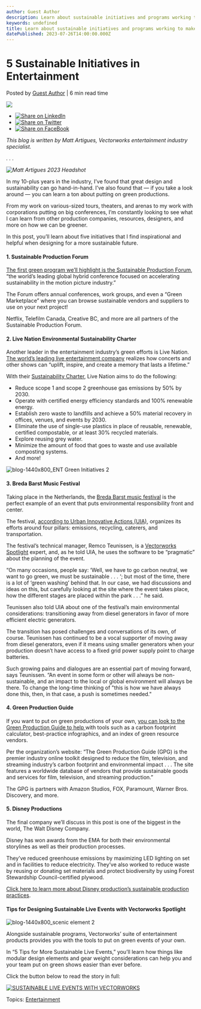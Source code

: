 ```yaml
---
author: Guest Author
description: Learn about sustainable initiatives and programs working to make the entertainment and live events industries greener.
keywords: undefined
title: Learn about sustainable initiatives and programs working to make the entertainment and live events industries greener. 
datePublished: 2023-07-26T14:00:00.000Z
---
```

  

# 5 Sustainable Initiatives in Entertainment

 Posted by [Guest Author](https://blog.vectorworks.net/author/guest-author) | 6 min read time 

![](https://blog.vectorworks.net/hubfs/Blog%20Images/230714_ENT%20Green%20Initiatives/2023-signature-image-ent.png) 

* [![Share on LinkedIn](https://2659751.fs1.hubspotusercontent-na1.net/hubfs/2659751/michaelDemo/share-LI.png)](http://www.linkedin.com/shareArticle?mini=true&url=https%3A%2F%2Fblog.vectorworks.net%2Fthe-show-must-go-on-sustainably)
* [![Share on Twitter](https://2659751.fs1.hubspotusercontent-na1.net/hubfs/2659751/michaelDemo/share-TW.png)](https://www.twitter.com/share?text=5%20Sustainable%20Initiatives%20in%20Entertainment&url=https%3A%2F%2Fblog.vectorworks.net%2Fthe-show-must-go-on-sustainably&via=PMGTweets)
* [![Share on FaceBook](https://2659751.fs1.hubspotusercontent-na1.net/hubfs/2659751/michaelDemo/share-FB.png)](https://www.facebook.com/sharer/sharer.php?u=https%3A%2F%2Fblog.vectorworks.net%2Fthe-show-must-go-on-sustainably)

_This blog is written by Matt Artigues, Vectorworks entertainment industry specialist._ 

_. . ._

_![Matt Artigues 2023 Headshot](https://blog.vectorworks.net/hs-fs/hubfs/Blog%20Images/230714ENT%20Green%20Initiatives/Matt%20Artigues%202023%20Headshot.jpg?width=198&height=198&name=Matt%20Artigues%202023%20Headshot.jpg)_

In my 10-plus years in the industry, I’ve found that great design and sustainability can go hand-in-hand. I’ve also found that — if you take a look around — you can learn a ton about putting on green productions.

From my work on various-sized tours, theaters, and arenas to my work with corporations putting on big conferences, I’m constantly looking to see what I can learn from other production companies, resources, designers, and more on how we can be greener.

In this post, you’ll learn about five initiatives that I find inspirational and helpful when designing for a more sustainable future.

#### 1\. Sustainable Production Forum

[The first green program we’ll highlight is the Sustainable Production Forum](https://www.sustainableproductionforum.com/), “the world’s leading global hybrid conference focused on accelerating sustainability in the motion picture industry.”

The Forum offers annual conferences, work groups, and even a “Green Marketplace” where you can browse sustainable vendors and suppliers to use on your next project!

Netflix, Telefilm Canada, Creative BC, and more are all partners of the Sustainable Production Forum.

#### 2\. Live Nation Environmental Sustainability Charter

Another leader in the entertainment industry’s green efforts is Live Nation. [The world’s leading live entertainment company](https://www.livenationentertainment.com/) realizes how concerts and other shows can “uplift, inspire, and create a memory that lasts a lifetime.”

With their [Sustainability Charter](https://www.livenationentertainment.com/wp-content/uploads/2019/05/Live-Nation-Environmental-Charter.pdf), Live Nation aims to do the following:

* Reduce scope 1 and scope 2 greenhouse gas emissions by 50% by 2030.
* Operate with certified energy efficiency standards and 100% renewable energy.
* Establish zero waste to landfills and achieve a 50% material recovery in offices, venues, and events by 2030.
* Eliminate the use of single-use plastics in place of reusable, renewable, certified compostable, or at least 30% recycled materials.
* Explore reusing grey water.
* Minimize the amount of food that goes to waste and use available composting systems.
* And more!

![blog-1440x800_ENT Green Initiatives 2](https://blog.vectorworks.net/hs-fs/hubfs/Blog%20Images/230714_ENT%20Green%20Initiatives/blog-1440x800_ENT%20Green%20Initiatives%202.png?width=1440&height=800&name=blog-1440x800_ENT%20Green%20Initiatives%202.png)

#### 3\. Breda Barst Music Festival

Taking place in the Netherlands, the [Breda Barst music festival](https://bredabarst.nl/) is the perfect example of an event that puts environmental responsibility front and center.

The festival, [according to Urban Innovative Actions (UIA)](https://uia-initiative.eu/news/airqon-zoomin-3-challenge-powering-greener-events), organizes its efforts around four pillars: emissions, recycling, caterers, and transportation.

The festival’s technical manager, Remco Teunissen, is a [Vectorworks Spotlight](https://www.vectorworks.net/spotlight) expert, and, as he told UIA, he uses the software to be “pragmatic” about the planning of the event.

“On many occasions, people say: ‘Well, we have to go carbon neutral, we want to go green, we must be sustainable . . . ‘; but most of the time, there is a lot of ‘green washing’ behind that. In our case, we had discussions and ideas on this, but carefully looking at the site where the event takes place, how the different stages are placed within the park . . .” he said. 

Teunissen also told UIA about one of the festival’s main environmental considerations: transitioning away from diesel generators in favor of more efficient electric generators.

The transition has posed challenges and conversations of its own, of course. Teunissen has continued to be a vocal supporter of moving away from diesel generators, even if it means using smaller generators when your production doesn’t have access to a fixed grid power supply point to charge batteries. 

Such growing pains and dialogues are an essential part of moving forward, says Teunissen. “An event in some form or other will always be non-sustainable, and an impact to the local or global environment will always be there. To change the long-time thinking of "this is how we have always done this, then, in that case, a push is sometimes needed."

#### 4\. Green Production Guide

If you want to put on green productions of your own, [you can look to the Green Production Guide to help ](https://greenproductionguide.com/)with tools such as a carbon footprint calculator, best-practice infographics, and an index of green resource vendors.

Per the organization’s website: “The Green Production Guide (GPG) is the premier industry online toolkit designed to reduce the film, television, and streaming industry’s carbon footprint and environmental impact . . . The site features a worldwide database of vendors that provide sustainable goods and services for film, television, and streaming production.”

The GPG is partners with Amazon Studios, FOX, Paramount, Warner Bros. Discovery, and more.

#### 5\. Disney Productions

The final company we’ll discuss in this post is one of the biggest in the world, The Walt Disney Company.

Disney has won awards from the EMA for both their environmental storylines as well as their production processes.

They’ve reduced greenhouse emissions by maximizing LED lighting on set and in facilities to reduce electricity. They’ve also worked to reduce waste by reusing or donating set materials and protect biodiversity by using Forest Stewardship Council-certified plywood.

[Click here to learn more about Disney production’s sustainable production practices](https://thewaltdisneycompany.com/disney-productions-earn-awards-for-environmental-storylines-and-sustainable-production-practices/).

#### Tips for Designing Sustainable Live Events with Vectorworks Spotlight

![blog-1440x800_scenic element 2](https://blog.vectorworks.net/hs-fs/hubfs/Blog%20Images/230112_ENT%20Sustainable%20Live%20Events/blog-1440x800_scenic%20element%202.png?width=890&height=494&name=blog-1440x800_scenic%20element%202.png)

Alongside sustainable programs, Vectorworks’ suite of entertainment products provides you with the tools to put on green events of your own.

In “5 Tips for More Sustainable Live Events,” you’ll learn how things like modular design elements and gear weight considerations can help you and your team put on green shows easier than ever before.

Click the button below to read the story in full:

[![SUSTAINABLE LIVE EVENTS WITH VECTORWORKS](https://no-cache.hubspot.com/cta/default/3018241/fecafde4-9c53-415b-8f03-4e771ccb14f6.png)](https://cta-redirect.hubspot.com/cta/redirect/3018241/fecafde4-9c53-415b-8f03-4e771ccb14f6) 

 Topics: [Entertainment](https://blog.vectorworks.net/topic/entertainment) 

  